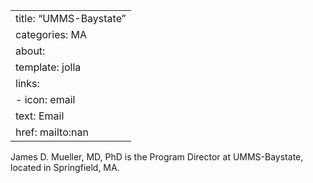 
---
title: "UMMS-Baystate"
categories: MA
about:
  template: jolla
  links:
    - icon: email
      text: Email
      href: mailto:nan
---

James D. Mueller, MD, PhD is the Program Director at UMMS-Baystate, located in Springfield, MA. 
